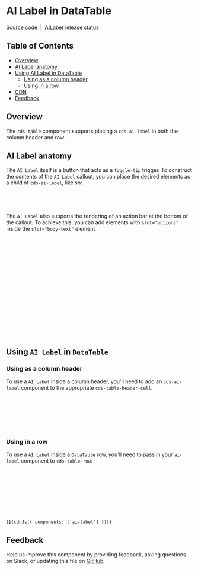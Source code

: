 
<Meta of={AILabelDataTableStories} />

# AI Label in DataTable

[Source code](https://github.com/carbon-design-system/carbon/tree/main/packages/web-components/src/components/ai-label)
&nbsp;|&nbsp;
[AILabel release status](https://airtable.com/appCAqlGVN8tRUbAp/shr71ZyLlIGORz3Vh/tblHqPusgkK8hIeHo)

## Table of Contents

- [Overview](#overview)
- [AI Label anatomy](#ai-label-anatomy)
- [Using AI Label in DataTable](#using-ai-label-in-datatable)
  - [Using as a column header](#using-as-a-column-header)
  - [Using in a row](#using-in-a-row)
- [CDN](#cdn)
- [Feedback](#feedback)

## Overview

The `cds-table` component supports placing a `cds-ai-label` in both the column
header and row.

<Canvas id={AILabelDataTableStories._AILabelWithExpansion} />

## AI Label anatomy

The `AI Label` itself is a button that acts as a `toggle-tip` trigger. To
construct the contents of the `AI Label` callout, you can place the desired
elements as a child of `cds-ai-label`, like so:

```html
<cds-ai-label size="mini" alignment="bottom-left">
  <div slot="body-text">{Content Here}</div>
</cds-ai-label>
```

The `AI Label` also supports the rendering of an action bar at the bottom of the
callout. To achieve this, you can add elements with `slot="actions"` inside the
`slot="body-text"` element

```html
<cds-ai-label size="mini" alignment="bottom-left">
  <div slot="body-text">
    {Content Here} {Optional AI Label action bar}
    <cds-icon-button kind="ghost" slot="actions" size="lg">
      <cds-icon name="view" slot="icon"></cds-icon>
      <span slot="tooltip-content"> View </span>
    </cds-icon-button>
    <cds-icon-button kind="ghost" slot="actions" size="lg">
      <cds-icon name="folder--open" slot="icon"></cds-icon>
      <span slot="tooltip-content"> Open folder</span>
    </cds-icon-button>
    <cds-icon-button kind="ghost" slot="actions" size="lg">
      <cds-icon name="folders" slot="icon"></cds-icon>
      <span slot="tooltip-content"> Folders </span>
    </cds-icon-button>
    <cds-ai-label-action-button>View details</cds-ai-label-action-button>
  </div>
</cds-ai-label>
```

## Using `AI Label` in `DataTable`

### Using as a column header

To use a `AI Label` inside a column header, you'll need to add an `cds-ai-label`
component to the appropriate `cds-table-header-cell`.

```html
<cds-table-header-cell>
  Attached groups
  <cds-ai-label alignment="bottom-left">
    <div slot="body-text">{Content Here}</div>
  </cds-ai-label>
</cds-table-header-cell>
```

### Using in a row

To use a `AI Label` inside a `DataTable` row, you'll need to pass in your
`ai-label` component to `cds-table-row`:

```html
<cds-table-row>
  <cds-ai-label alignment="bottom-left">
    <div slot="body-text">{Content Here}</div>
  </cds-ai-label>
  <cds-table-cell>Load Balancer 1</cds-table-cell>
  <cds-table-cell>HTTP</cds-table-cell>
  ...
</cds-table-row>
```

<Markdown>{`${cdnJs({ components: ['ai-label'] })}`}</Markdown>

## Feedback

Help us improve this component by providing feedback, asking questions on Slack,
or updating this file on
[GitHub](https://github.com/carbon-design-system/carbon/blob/main/packages/web-components/src/components/data-table/stories/data-table-ai-label.mdx).
